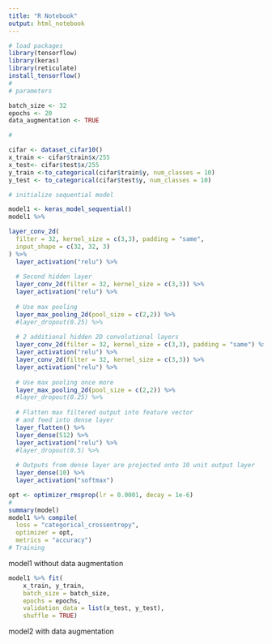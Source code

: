 ```yaml
---
title: "R Notebook"
output: html_notebook
---
```




```r
# load packages
library(tensorflow)
library(keras)
library(reticulate)
install_tensorflow()
#
# parameters

batch_size <- 32
epochs <- 20
data_augmentation <- TRUE

```

```r

#

cifar <- dataset_cifar10()
x_train <- cifar$train$x/255
x_test<- cifar$test$x/255
y_train <-to_categorical(cifar$train$y, num_classes = 10)
y_test <- to_categorical(cifar$test$y, num_classes = 10)

# initialize sequential model

model1 <- keras_model_sequential()
model1 %>%

layer_conv_2d(
  filter = 32, kernel_size = c(3,3), padding = "same",
  input_shape = c(32, 32, 3)
) %>%
  layer_activation("relu") %>%
  
  # Second hidden layer
  layer_conv_2d(filter = 32, kernel_size = c(3,3)) %>%
  layer_activation("relu") %>%
  
  # Use max pooling
  layer_max_pooling_2d(pool_size = c(2,2)) %>%
  #layer_dropout(0.25) %>%
  
  # 2 additional hidden 2D convolutional layers
  layer_conv_2d(filter = 32, kernel_size = c(3,3), padding = "same") %>%
  layer_activation("relu") %>%
  layer_conv_2d(filter = 32, kernel_size = c(3,3)) %>%
  layer_activation("relu") %>%
  
  # Use max pooling once more
  layer_max_pooling_2d(pool_size = c(2,2)) %>%
  #layer_dropout(0.25) %>%
  
  # Flatten max filtered output into feature vector 
  # and feed into dense layer
  layer_flatten() %>%
  layer_dense(512) %>%
  layer_activation("relu") %>%
  #layer_dropout(0.5) %>%
  
  # Outputs from dense layer are projected onto 10 unit output layer
  layer_dense(10) %>%
  layer_activation("softmax")

opt <- optimizer_rmsprop(lr = 0.0001, decay = 1e-6)
#
summary(model)
model1 %>% compile(
  loss = "categorical_crossentropy",
  optimizer = opt,
  metrics = "accuracy")
# Training 
```
model1 without data augmentation
```r
model1 %>% fit(
    x_train, y_train,
    batch_size = batch_size,
    epochs = epochs,
    validation_data = list(x_test, y_test),
    shuffle = TRUE)
```
model2 with data augmentation


```r

```

```r

```

